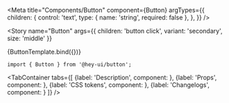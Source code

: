 


<Meta
  title="Components/Button"
  component={Button}
  argTypes={{
    children: {
      control: 'text',
      type: { name: 'string', required: false },
    },
  }}
/>


<!-- Canvas -->

<Story
  name="Button"
  args={{ children: 'button click', variant: 'secondary', size: 'middle' }}
>
  {ButtonTemplate.bind({})}
</Story>

<!-- Docs -->

<ComponentHeader
  name="Button"
  version={version}
  stage={3}
  design="https://www.figma.com/"
/>

```tsx
import { Button } from '@hey-ui/button';
```

<TabContainer
    tabs={[
        {label: 'Description', component: <Description />},
        {label: 'Props', component: <Props of={Button} />},
        {label: 'CSS tokens', component: <CssVars css={styles} />},
        {label: 'Changelogs', component: <Changelog />}
    ]}
/>
